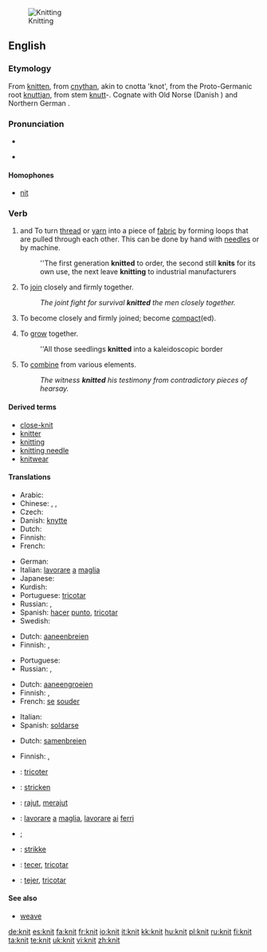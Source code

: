 [[Image:Purl2.jpg|thumb|Knitting]]
==English==

{{wikipedia|Knitting}}

===Etymology===
From {{etyl|enm}} [[knitten]], from {{etyl|ang}} [[cnythan]], akin to cnotta 'knot', from the Proto-Germanic root [[knuttjan]], from stem [[knutt]]-. Cognate with Old Norse {{term|knýta}} (Danish {{term|knytte}}) and Northern German {{term|knütten}}.

===Pronunciation===
* {{IPA|/'nɪt/}}
* {{audio|en-uk-knit.ogg|Audio (UK)}}
*: {{rhymes|ɪt}}

====Homophones====
* [[nit]]

===Verb===
{{en-verb|knits|knitting|'''knit''' or [[knitted]]}}

# {{transitive}} and {{intransitive}} To turn [[thread]] or [[yarn]] into a piece of [[fabric]] by forming loops that are pulled through each other. This can be done by hand with [[needle]]s or by machine.
#: ''The first generation '''knitted''' to order, the second still '''knits''' for its own use, the next leave '''knitting''' to industrial manufacturers
# {{figurative}} {{transitive}} To [[join]] closely and firmly together.
#: ''The joint fight for survival '''knitted''' the men closely together.''
# {{intransitive}} To become closely and firmly joined; become [[compact]](ed).
# {{intransitive}} To [[grow]] together.
#: ''All those seedlings '''knitted''' into a kaleidoscopic border
# {{transitive}} To [[combine]] from various elements.
#: ''The witness '''knitted''' his testimony from contradictory pieces of hearsay.''

====Derived terms====
* [[close-knit]]
* [[knitter]]
* [[knitting]]
* [[knitting needle]]
* [[knitwear]]

====Translations====
{{trans-top|to make fabric from thread or yarn}}
* Arabic: {{t|ar|حاك|tr=Haaka|sc=Arab}}
* Chinese: {{zh-tsp|編織|编织|biānzhī}}, {{zh-tsp|織|织|zhī}}, {{zh-tsp|針織|针织|zhēnzhī}}
* Czech: {{t-|cs|plést}}
* Danish: [[knytte]]
* Dutch: {{t-|nl|breien}}
* Finnish: {{t-|fi|neuloa}}
* French: {{t+|fr|tricoter}}
{{trans-mid}}
* German: {{term|stricken|lang=de}}
* Italian: [[lavorare]] [[a]] [[maglia]]
* Japanese: {{t|ja|編む|tr=amu|sc=Jpan}}
* Kurdish: {{ku-Arab|[[چنین]]}}
* Portuguese: [[tricotar]]
* Russian: {{t|ru|вязать|tr=vjazát'|sc=Cyrl}} {{impf}}, {{t|ru|связать|tr=svjazát'|sc=Cyrl}} {{pf}}
* Spanish: [[hacer]] [[punto]], [[tricotar]]
* Swedish: {{t+|sv|sticka}}
{{trans-bottom}}

{{trans-top|to join closely together}}
* Dutch: [[aaneenbreien]]
* Finnish: {{t-|fi|hitsata}}, {{t+|fi|yhdistää}}
{{trans-mid}}
* Portuguese: {{t+|pt|soldar}}
* Russian: {{t|ru|сплачивать|tr=spláčivat'|sc=Cyrl}} {{impf}}, {{t|ru|сплотить|tr=splotít'|sc=Cyrl}} {{pf}}
{{trans-bottom}}

{{trans-top|intransitive: to become closely joined}}
* Dutch: [[aaneengroeien]]
* Finnish: {{t+|fi|hitsautua}}, {{t-|fi|yhdistyä}}
* French: [[se]] [[souder]]
{{trans-mid}}
* Italian: {{t-|it|saldarsi}}
* Spanish: [[soldarse]]
{{trans-bottom}}

{{trans-top|to combine from various elements}}
* Dutch: [[samenbreien]]
{{trans-mid}}
* Finnish: {{t-|fi|yhdistellä}}, {{t-|fi|punoa}}
{{trans-bottom}}

{{checktrans-top}}
* {{ttbc|French}}: [[tricoter]]
* {{ttbc|German}}: [[stricken]]
* {{ttbc|Indonesian}}: [[rajut]], [[rajut|merajut]]
{{trans-mid}}
* {{ttbc|Italian}}: [[lavorare]] [[a]] [[maglia]], [[lavorare]] [[ai]] [[ferri]]
* {{ttbc|Kurdish}}; {{ku-Arab|[[چنین]]}}
* {{ttbc|Norwegian}}: [[strikke]]
* {{ttbc|Portuguese}}: [[tecer]], [[tricotar]]
* {{ttbc|Spanish}}: [[tejer]], [[tricotar]]
{{trans-bottom}}

====See also====
* [[weave]]

[[de:knit]]
[[es:knit]]
[[fa:knit]]
[[fr:knit]]
[[io:knit]]
[[it:knit]]
[[kk:knit]]
[[hu:knit]]
[[pl:knit]]
[[ru:knit]]
[[fi:knit]]
[[ta:knit]]
[[te:knit]]
[[uk:knit]]
[[vi:knit]]
[[zh:knit]]